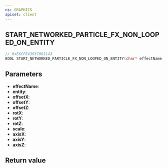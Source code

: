 ```yaml
---
ns: GRAPHICS
apiset: client
---
```

## START_NETWORKED_PARTICLE_FX_NON_LOOPED_ON_ENTITY

```c
// 0xE6CFE43937061143
BOOL START_NETWORKED_PARTICLE_FX_NON_LOOPED_ON_ENTITY(char* effectName, Entity entity, float offsetX, float offsetY, float offsetZ, float rotX, float rotY, float rotZ, float scale, BOOL axisX, BOOL axisY, BOOL axisZ);
```


## Parameters
* **effectName**:
* **entity**:
* **offsetX**:
* **offsetY**:
* **offsetZ**:
* **rotX**:
* **rotY**:
* **rotZ**:
* **scale**:
* **axisX**:
* **axisY**:
* **axisZ**:

## Return value